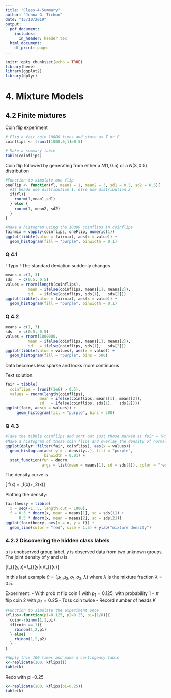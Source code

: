 ```yaml
---
title: "Class-4-Summary"
author: "Jenna G. Tichon"
date: "15/10/2019"
output:
  pdf_document:
    includes:
      in_header: header.tex
  html_document:
    df_print: paged
---
```


```r
knitr::opts_chunk$set(echo = TRUE)
library(here)
library(ggplot2)
library(dplyr)
```

# 4. Mixture Models

## 4.2 Finite mixtures

Coin flip experiment
```r
# Flip a fair coin 10000 times and store as T or F 
coinflips <- (runif(1000,0,1)>0.5)

# Make a summary table
table(coinflips)
```

Coin flip followed by generating from either a $N(1,0.5)$ or a $N(3,0.5)$ distribution

```r
#Function to simulate one flip
oneFlip <- function(fl, mean1 = 1, mean2 = 3, sd1 = 0.5, sd2 = 0.5){
  #If heads use distribution 1, else use distribution 2
  if(fl){
    rnorm(1,mean1,sd1)
  } else { 
    rnorm(1, mean2, sd2)
  }
}

#Make a histogram using the 10000 coinflips in coinflips
fairmix = vapply(coinflips, oneFlip, numeric(1))
ggplot(tibble(value = fairmix), aes(x = value)) +
  geom_histogram(fill = "purple", binwidth = 0.1)
```

### Q 4.1 

! Typo ! The standard deviation suddenly changes
```r
means = c(1, 3)
sds   = c(0.5, 0.5)
values = rnorm(length(coinflips),
          mean = ifelse(coinflips, means[1], means[2]),
          sd   = ifelse(coinflips, sds[1],   sds[2]))
ggplot(tibble(value = fairmix), aes(x = value)) +
  geom_histogram(fill = "purple", binwidth = 0.1)
```

### Q 4.2
```r
means = c(1, 3)
sds   = c(0.5, 0.5)
values = rnorm(1000000,
          mean = ifelse(coinflips, means[1], means[2]),
          sd   = ifelse(coinflips, sds[1],   sds[2]))
ggplot(tibble(value = values), aes(x = value)) +
  geom_histogram(fill = "purple", bins = 500)
```
Data becomes less sparse and looks more continuous

Text solution:

```r
fair = tibble(
  coinflips = (runif(1e6) > 0.5),
  values = rnorm(length(coinflips),
               mean = ifelse(coinflips, means[1], means[2]),
               sd   = ifelse(coinflips, sds[1],   sds[2])))
ggplot(fair, aes(x = values)) +
     geom_histogram(fill = "purple", bins = 500)
```

### Q 4.3

```r
#Take the tibble coinflips and sort out just those marked as fair = TRUE
#Make a histogram of those coin flips and overlay the density of normal for the fair coin flips
ggplot(dplyr::filter(fair, coinflips), aes(x = values)) +
  geom_histogram(aes( y = ..density..), fill = "purple",
                 binwidth = 0.01) +
  stat_function(fun = dnorm,
                args = list(mean = means[1], sd = sds[1]), color = "red")
```

The density curve is

\[ f(x) = \dfrac{1}{2}\phi_1(x)+\dfrac{1}{2}\phi_2(x)\]

Plotting the density:

```r
fairtheory = tibble(
  x = seq(-1, 5, length.out = 1000),
  f = 0.5 * dnorm(x, mean = means[1], sd = sds[1]) +
      0.5 * dnorm(x, mean = means[2], sd = sds[2]))
ggplot(fairtheory, aes(x = x, y = f)) +
  geom_line(color = "red", size = 1.5) + ylab("mixture density")
```

### 4.2.2 Discovering the hidden class labels

$u$ is unobserved group label. $y$ is observed data from two unknown groups. The joint density of $y$ and $u$ is

\[f_{\theta}(y,u)=f_{\theta}(y|u)f_{\theta}(u)\]

In this last example $\theta = (\mu_1, \mu_2, \sigma_1, \sigma_2, \lambda)$ where $\lambda$ is the mixture fraction $\lambda=0.5$.

Experiment:
 - With prob $\pi$ flip coin 1 with $p_1=0.125$, with probability $1-\pi$ flip coin 2 with $p_2=0.25$
 - Toss coin twice
 - Record number of heads $K$
 
```r
#Function to simulate the experiment once
kflips<-function(p1=0.125, p2=0.25, pi=(1/8)){
  coin<-rbinom(1,1,pi)
  if(coin == 1){
    rbinom(1,2,p1)
  } else{
    rbinom(1,2,p2)
  }
}

#Apply this 100 times and make a contingency table
k<-replicate(100, kflips())
table(k)
```
Redo with pi=0.25

```r
k<-replicate(100, kflips(pi=0.25))
table(k)
```